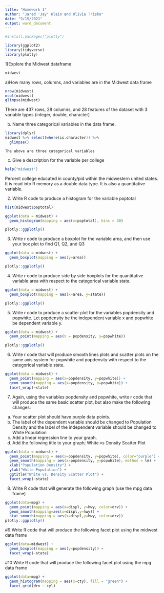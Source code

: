 ```yaml
---
title: "Homework 1"
author: "Jared 'Jay' Klein and Olivia Triska"
date: "9/15/2021"
output: word_document
---
```


```r
#install.packages("plotly")

library(ggplot2)
library(tidyverse)
library(plotly)
```

1)Explore the Midwest dataframe

```r
midwest
```
  a)How many rows, columns, and variables are in the Midwest data frame
```r
nrow(midwest)
ncol(midwest)
glimpse(midwest)
```
  There are 437 rows, 28 columns, and 28 features of the dataset with 3 variable types (integer, double, character)
  
  b) Name three categorical variables in the data frame. 
```r
library(dplyr)
midwest %>% select(where(is.character)) %>%
  glimpse()
```
    The above are three categorical variables
    
  c) Give a description for the variable per college
```r
help("midwest")
```
  Percent college educated in county/pid within the midwestern united states. It is read into R memory as a double data type. It is also a quantitative variable.
  
2) Write R code to produce a histogram for the variable poptotal
```r
hist(midwest$poptotal)
```

```r
ggplot(data = midwest) +
  geom_histogram(mapping = aes(x=poptotal), bins = 30)

plotly::ggplotly()
```
3) Write r code to produce a boxplot for the variable area, and then use your box plot to find Q1, Q2, and Q3
```r
ggplot(data = midwest) +
  geom_boxplot(mapping = aes(y=area))

plotly::ggplotly()
```


4) Write r code to produce side by side boxplots for the quantitative variable area with respect to the categorical variable state.
```r
ggplot(data = midwest) +
  geom_boxplot(mapping = aes(x=area, y=state))

plotly::ggplotly()
```


5) Write r code to produce a scatter plot for the variables popdensity and popwhite. Let popdensity be the independent variable x and popwhite be dependent variable y.
```r
ggplot(data = midwest) +
  geom_point(mapping = aes(x = popdensity, y=popwhite))

plotly::ggplotly()
```


6) Write r code that will produce smooth lines plots and scatter plots on the same axis system for popwhite and popdensity with respect to the categorical variable state.
```r
ggplot(data = midwest) +
  geom_point(mapping = aes(x=popdensity, y=popwhite)) +
  geom_smooth(mapping = aes(x=popdensity, y=popwhite)) +
  facet_wrap(~state)
```


7) Again,  using the variables popdensity and popwhite, write r code that will produce the same basic scatter plot, but also make the following changes: 
  a) Your scatter plot should have purple data points. 
  b) The label of the dependent variable should be changed to Population  Density and the label of the independent variable should be changed to White Population
  c) Add a linear regression line to your graph. 
  d) Add the following title to your graph; White vs Density Scatter Plot
```r
ggplot(data = midwest) +
  geom_point(mapping = aes(x=popdensity, y=popwhite), color="purple") +
  geom_smooth(mapping = aes(x=popdensity, y=popwhite), method = lm) +
  xlab("Population Density") +
  ylab("White Population") +
  ggtitle("White vs. Density Scatter Plot") + 
  facet_wrap(~state)
```
  
  
8) Write R code that will generate the following graph (use the mpg data frame)
```r
ggplot(data=mpg) +
  geom_point(mapping = aes(x=displ, y=hwy, color=drv)) +
  geom_smooth(mapping=aes(x=displ,y=hwy)) +
  stat_smooth(mapping = aes(x=displ,y=hwy, color=drv))
plotly::ggplotly()
```
#9   Write R code that will produce the following facet plot using the midwest data frame
```r
ggplot(data=midwest) +
  geom_boxplot(mapping = aes(y=popdensity)) +
  facet_wrap(~state)
```
#10   Write R code that will produce the following facet plot using the mpg data frame
```r
ggplot(data=mpg) +
  geom_histogram(mapping = aes(x=cty), fill = "green") +
  facet_grid(drv ~ cyl)
  
```

  
